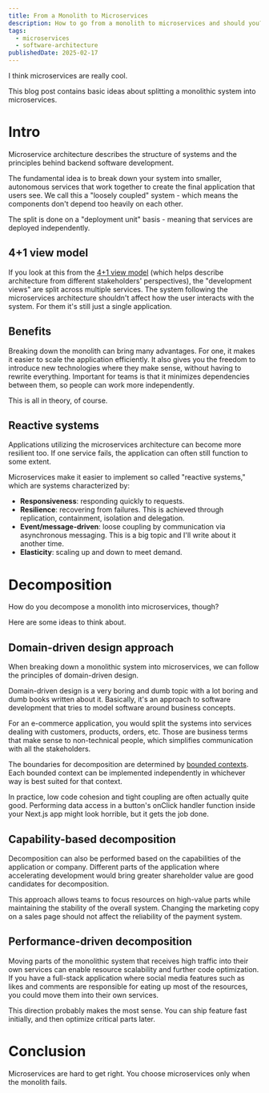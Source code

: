 ```yaml
---
title: From a Monolith to Microservices
description: How to go from a monolith to microservices and should you?
tags:
  - microservices
  - software-architecture
publishedDate: 2025-02-17
---
```


I think microservices are really cool.

This blog post contains basic ideas about splitting a monolithic system into microservices.

# Intro

Microservice architecture describes the structure of systems and the principles behind backend software development.

The fundamental idea is to break down your system into smaller, autonomous services that work together to create the final application that users see.
We call this a "loosely coupled" system - which means the components don't depend too heavily on each other.

The split is done on a "deployment unit" basis - meaning that services are deployed independently.

## 4+1 view model

If you look at this from the [4+1 view model](https://en.wikipedia.org/wiki/4%2B1_architectural_view_model) (which helps describe architecture from different stakeholders' perspectives), the "development views" are split across multiple services.
The system following the microservices architecture shouldn't affect how the user interacts with the system.
For them it's still just a single application.

## Benefits

Breaking down the monolith can bring many advantages.
For one, it makes it easier to scale the application efficiently.
It also gives you the freedom to introduce new technologies where they make sense, without having to rewrite everything.
Important for teams is that it minimizes dependencies between them, so people can work more independently.

This is all in theory, of course.

## Reactive systems

Applications utilizing the microservices architecture can become more resilient too.
If one service fails, the application can often still function to some extent.

Microservices make it easier to implement so called "reactive systems," which are systems characterized by:

- **Responsiveness**: responding quickly to requests.
- **Resilience**: recovering from failures. This is achieved through replication, containment, isolation and delegation.
- **Event/message-driven**: loose coupling by communication via asynchronous messaging.
This is a big topic and I'll write about it another time.
- **Elasticity**: scaling up and down to meet demand.

# Decomposition

How do you decompose a monolith into microservices, though?

Here are some ideas to think about.

## Domain-driven design approach

When breaking down a monolithic system into microservices, we can follow the principles of domain-driven design.

Domain-driven design is a very boring and dumb topic with a lot boring and dumb books written about it.
Basically, it's an approach to software development that tries to model software around business concepts.

For an e-commerce application, you would split the systems into services dealing with customers, products, orders, etc.
Those are business terms that make sense to non-technical people, which simplifies communication with all the stakeholders.

The boundaries for decomposition are determined by [bounded contexts](https://martinfowler.com/bliki/BoundedContext.html).
Each bounded context can be implemented independently in whichever way is best suited for that context.

In practice, low code cohesion and tight coupling are often actually quite good.
Performing data access in a button's onClick handler function inside your Next.js app might look horrible, but it gets the job done.

## Capability-based decomposition

Decomposition can also be performed based on the capabilities of the application or company.
Different parts of the application where accelerating development would bring greater shareholder value are good candidates for decomposition.

This approach allows teams to focus resources on high-value parts while maintaining the stability of the overall system.
Changing the marketing copy on a sales page should not affect the reliability of the payment system.

## Performance-driven decomposition

Moving parts of the monolithic system that receives high traffic into their own services can enable resource scalability and further code optimization.
If you have a full-stack application where social media features such as likes and comments are responsible for eating up most of the resources, you could move them into their own services.

This direction probably makes the most sense.
You can ship feature fast initially, and then optimize critical parts later.

# Conclusion

Microservices are hard to get right.
You choose microservices only when the monolith fails.
